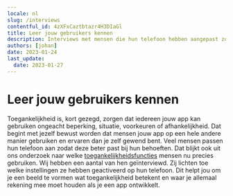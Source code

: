 ```yaml
---
locale: nl
slug: /interviews
contentful_id: 4zXFxCaztbtazr4H3DIaGl
title: Leer jouw gebruikers kennen
description: Interviews met mensen die hun telefoon hebben aangepast zodat deze beter past bij hun behoeften. Zodat jij een beeld kunt vormen wat toegankelijkheid betekent.
authors: [johan]
date: 2023-01-24
last_update:
  date: 2023-01-27
---
```


# Leer jouw gebruikers kennen

Toegankelijkheid is, kort gezegd, zorgen dat iedereen jouw app kan gebruiken ongeacht beperking, situatie, voorkeuren of afhankelijkheid. Dat begint met jezelf bewust worden dat mensen jouw app op een hele andere manier gebruiken en ervaren dan je zelf gewend bent. Veel mensen passen hun telefoon aan zodat deze beter past bij hun behoeften. Dat blijkt ook uit ons onderzoek naar welke [toegankelijkheidsfuncties](/nl/stats) mensen nu precies gebruiken. Wij hebben een aantal van hen geïnterviewd. Zij lichten toe welke instellingen ze hebben geactiveerd op hun telefoon. Dit helpt jou om je een beeld te vormen wat toegankelijkheid betekent en waar je allemaal rekening mee moet houden als je een app ontwikkelt.

<Quote
  quote="Hoeveel uur ik per dag mijn telefoon gebruik? Hoeveel uur gebruik jij je ogen?"
  name="Jesse"
  imageSrc="/img/light/Jesse.png"
  alt="Foto Jesse"
  linkLabel="Lees het interview met Jesse"
  url="/nl/artikelen/jesse"
/>

<Quote
  quote="Ik probeer overprikkeling op mijn telefoon te verminderen."
  name="Colinda"
  imageSrc="/img/light/colinda.jpg"
  alt="Colinda"
  linkLabel="Lees het interview met Colinda"
  url="/nl/artikelen/colinda"
/>

<Quote
  quote="Ik heb geen beperking, de wereld maakt mij beperkt."
  name="Darice"
  imageSrc="/img/light/Interview-met-dove-eindgebruiken-over-inzetten-van-toegankelijkheid-in-mobiele-apps.jpg"
  alt="Foto Darice"
  linkLabel="Lees het interview met Darice"
  url="/nl/artikelen/darice"
/>

<Quote
  quote="Toegankelijkheid mag wat mij betreft ook mooi zijn."
  name="Onno"
  imageSrc="/img/light/Interview-met-slechtziende-gebruiker-over-mobiele-applicaties-op-telefoons.jpg"
  alt="Foto Onno"
  linkLabel="Lees het interview met Onno"
  url="/nl/artikelen/onno"
/>

<Quote
  quote="Mijn iPhone is mijn derde oog."
  name="Jeroen"
  imageSrc="/img/light/Blinde app gebruiker Jeroen.jpg"
  alt="Jeroen - Asset"
  linkLabel="Lees het interview met Jeroen"
  url="/nl/artikelen/jeroen"
/>

<Quote
  quote="De grootte van teksten aanpassen is voor mij noodzakelijk."
  name="Edith"
  imageSrc="/img/light/Edith-s.jpg"
  alt="Foto van Edith"
  linkLabel="Lees het interview met Edith"
  url="/nl/artikelen/edith"
/>
